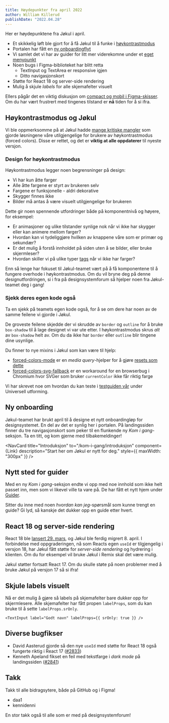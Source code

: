 ```yaml
---
title: Høydepunkter fra april 2022
author: William Killerud
publishDate: "2022.04.28"
---
```



<Ingress>Her er høydepunktene fra Jøkul i april.</Ingress>

-   Et skikkelig løft ble gjort for å få Jøkul til å funke i [høykontrastmodus](https://www.smashingmagazine.com/2022/03/windows-high-contrast-colors-mode-css-custom-properties/)
-   Portalen har fått en [ny onboardingflyt](/kom-i-gang/introduksjon)
-   Vi samlet det vi har av guider for litt mer viderekomne under et [eget menypunkt](/guider/hvordan-endre-jokul)
-   Noen bugs i Figma-biblioteket har blitt retta
    -   TextInput og TextArea er responsive igjen
    -   Ditto navigasjonskort
-   Støtte for React 18 og server-side rendering
-   Mulig å skjule _labels_ for alle skjemafelter visuelt

Ellers pågår det en viktig diskusjon om [compact og mobil i Figma-skisser](https://github.com/fremtind/jokul/discussions/2843). Om du har vært frustrert med tingenes tilstand er **nå** tiden for å si ifra.

## Høykontrastmodus og Jøkul

Vi ble oppmerksomme på at Jøkul hadde [mange kritiske mangler](https://github.com/fremtind/jokul/issues/2812) som gjorde løsningene våre utilgjengelige for brukere av høykontrastmodus (forced colors). Disse er rettet, og det er **viktig at alle oppdaterer** til nyeste versjon.

<PortalImage
    src="/assets/blog/updates/april-2022/failing-high-contrast.png"
    caption="Et bilde fra før feilrettingen. Her er det egentlig to radioknapper, en sjekkboks, to tekstfelt og en datovelger. Ser du dem?"
/>

### Design for høykontrastmodus

Høykontrastmodus legger noen begrensninger på design:

-   Vi har kun åtte farger
-   Alle åtte fargene er styrt av brukeren selv
-   Fargene er funksjonelle - aldri dekorative
-   Skygger finnes ikke
-   Bilder må antas å være visuelt utilgjengelige for brukeren

Dette gir noen spennende utfordringer både på komponentnivå og høyere, for eksempel:

-   Er animasjoner og ulike tilstander synlige nok når vi ikke har skygger eller kan animere mellom farger?
-   Hvordan kan vi tydeliggjøre hvilken av knappene våre som er primær og sekundær?
-   Er det mulig å forstå innholdet på siden uten å se bilder, eller bruke skjermleser?
-   Hvordan skiller vi på ulike typer [tags](/komponenter/tag) når vi ikke har farger?

Enn så lenge har fokuset til Jøkul-teamet vært på å få komponentene til å fungere overhode i høykontrastmodus. Om du vil bryne deg på denne designutfordringen, si i fra på designsystemforum så hjelper noen fra Jøkul-teamet deg i gang!

<PortalImage
    src="/assets/blog/updates/april-2022/working-high-contrast.png"
    caption="Etter feilrettingen er skjemakomponentene synlige, blant mye annet."
/>

### Sjekk deres egen kode også

Ta en sjekk på teamets egen kode også, for å se om dere har noen av de samme feilene vi gjorde i Jøkul.

De groveste feilene skjedde der vi skrudde av `border` og `outline` for å bruke `box-shadow` til å lage designet vi var ute etter. I høykontrastmodus skrus _alt_ av `box-shadow` helt av. Om du da ikke har `border` eller `outline` blir tingene dine usynlige.

Du finner to nye mixins i Jøkul som kan være til hjelp:

-   [forced-colors-mode](https://github.com/fremtind/jokul/blob/148148f1e450666caa9da5d4714bbb0b44199446/packages/core/mixins/_helpers.scss#L40) er en _media query_-hjelper for å gjøre [resets som dette](https://github.com/fremtind/jokul/blob/148148f1e450666caa9da5d4714bbb0b44199446/packages/radio-button/radio-button.scss#L181)
-   [forced-colors-svg-fallback](https://github.com/fremtind/jokul/blob/148148f1e450666caa9da5d4714bbb0b44199446/packages/core/mixins/_helpers.scss#L63) er en workaround for en browserbug i Chromium hvor SVGer som bruker `currentColor` ikke får riktig farge

Vi har skrevet noe om hvordan du kan teste i [testguiden vår](/universell-utforming/testguide) under Universell utforming.

## Ny onboarding

Jøkul-teamet har brukt april til å designe et nytt onboardingløp for designsystemet. En del av det er synlig her i portalen. På landingssiden finner du tre navigasjonskort som peker til en flunkende ny _Kom i gang_-seksjon. Ta en titt, og kom gjerne med tilbakemeldinger!

<NavCard
    title="Introduksjon"
    to="/kom-i-gang/introduksjon"
    component={Link}
    description="Start her om Jøkul er nytt for deg."
    style={{ maxWidth: "300px" }}
/>

## Nytt sted for guider

Med en ny _Kom i gang_-seksjon endte vi opp med noe innhold som ikke helt passet inn, men som vi likevel ville ta vare på. De har fått et nytt hjem under [Guider](/guider/hvordan-endre-jokul).

Sitter du inne med noen _hvordan kan jeg_-spørsmål som kunne trengt en guide? Gi lyd, så kanskje det dukker opp en guide etter hvert.

## React 18 og server-side rendering

React 18 ble [lansert 29. mars](https://reactjs.org/blog/2022/03/29/react-v18.html), og Jøkul ble ferdig migrert 8. april. I forbindelse med oppgraderingen, nå som Reacts egen `useId` er tilgjengelig i versjon 18, har Jøkul fått støtte for _server-side rendering_ og hydrering i klienten. Om du for eksempel vil bruke Jøkul i Remix skal det være mulig.

Jøkul støtter fortsatt React 17. Om du skulle støte på noen problemer med å bruke Jøkul på versjon 17 så si ifra!

## Skjule labels visuelt

Nå er det mulig å gjøre så labels på skjemafelter bare dukker opp for skjermlesere. Alle skjemafelter har fått propen `labelProps`, som du kan bruke til å sette `labelProps.srOnly`.

```tsx
<TextInput label="Godt navn" labelProps={{ srOnly: true }} />
```

## Diverse bugfikser

-   David Aasterud gjorde så den nye `useId` med støtte for React 18 også fungerte riktig i React 17 ([#2833](https://github.com/fremtind/jokul/pull/2833))
-   Kenneth Apeland fikset en feil med tekstfarge i _dark mode_ på landingssiden ([#2841](https://github.com/fremtind/jokul/pull/2841))

## Takk

Takk til alle bidragsytere, både på GitHub og i Figma!

-   daa1
-   kennidenni

En stor takk også til alle som er med på designsystemforum!
